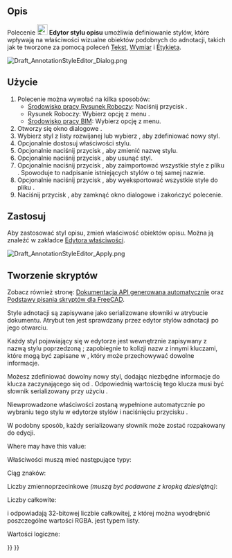<languages/>

{{Docnav/pl
|[[Draft_Label/pl|Etykieta]]
|[[Draft_Move/pl|Przesuń]]
|[[Draft_Workbench/pl|środowisko pracy Rysunek Roboczy]]
|IconL=Draft_Label.svg 
|IconR=Draft_Move.svg 
|IconC=Workbench_Draft.svg
}}

{{GuiCommand/pl
|Name=Draft AnnotationStyleEditor
|Name/pl=Rysunek Roboczy: Edytor stylu opisu
|MenuLocation=Opis → Edytor stylu opisu ...<br>Zarządzaj → Edytor stylu opisu... 
|Workbenches=[[Draft_Workbench/pl|Rysunek Roboczy]], [[BIM_Workbench|BIM]]
|SeeAlso=[[Draft_Text/pl|Tekst]], [[Draft_Label/pl|Etykieta]], [[Draft_Dimension/pl|Wymiar]]
|Version=0.19
}}

<span id="Description"></span>
==Opis==

Polecenie [[Image:Draft_AnnotationStyleEditor.svg|24px]] '''Edytor stylu opisu''' umożliwia definiowanie stylów, które wpływają na właściwości wizualne obiektów podobnych do adnotacji, takich jak te tworzone za pomocą poleceń [[Draft_Text/pl|Tekst]], [[Draft_Dimension/pl|Wymiar]] i [[Draft_Label/pl|Etykieta]].

[[File:Draft_AnnotationStyleEditor_Dialog.png]]
{{Caption|Okno dialogowe Edytor stylu opisu (układ wersji 1.1)}}

<span id="Usage"></span>
==Użycie==

# Polecenie można wywołać na kilka sposobów:
#* [[Draft_Workbench/pl|Środowisko pracy Rysunek Roboczy]]: Naciśnij przycisk {{Button|[[Image:Draft_AnnotationStyleEditor.svg|16px]] '''Edytor stylu opisu'''}}.
#* Rysunek Roboczy: Wybierz opcję z menu {{MenuCommand|Opisy → [[Image:Draft_AnnotationStyleEditor.svg|16px]] Edytor stylu opisu ...}}.
#* [[BIM_Workbench/pl|Środowisko pracy BIM]]: Wybierz opcję {{MenuCommand|Zarządzaj → [[Image:Draft_AnnotationStyleEditor.svg|16px]] Edytor stylu opisu...}} z menu.
# Otworzy się okno dialogowe {{MenuCommand|Edytor stylów opisów}}.
# Wybierz styl z listy rozwijanej {{MenuCommand|Nazwa stylu}} lub wybierz {{Value|Dodaj nowy ...}}, aby zdefiniować nowy styl.
# Opcjonalnie dostosuj właściwości stylu.
# Opcjonalnie naciśnij przycisk {{Button|[[File:Accessories-text-editor.svg|16px]] Zmień nazwę}}, aby zmienić nazwę stylu.
# Opcjonalnie naciśnij przycisk {{Button|[[File:Edit_Cancel.svg|16px]] Usuń}}, aby usunąć styl.
# Opcjonalnie naciśnij przycisk {{Button|[[File:Std_Import.svg|16px]]}}, aby zaimportować wszystkie style z pliku {{FileName|.json}}. Spowoduje to nadpisanie istniejących stylów o tej samej nazwie.
# Opcjonalnie naciśnij przycisk {{Button|[[File:Std_Export.svg|16px]]}}, aby wyeksportować wszystkie style do pliku {{FileName|.json}}.
# Naciśnij przycisk {{Button|OK}}, aby zamknąć okno dialogowe i zakończyć polecenie.

<span id="Apply"></span>
== Zastosuj ==

Aby zastosować styl opisu, zmień właściwość {{PropertyView|Annotation Style}} obiektów opisu. Można ją znaleźć w zakładce {{MenuCommand|Widok}} [[Property_editor/pl|Edytora właściwości]].

[[File:Draft_AnnotationStyleEditor_Apply.png]]
{{Caption|Wybieranie stylu opisu}}

<span id="Scripting"></span>
==Tworzenie skryptów==

Zobacz również stronę: [https://freecad.github.io/SourceDoc/ Dokumentacja API generowana automatycznie] oraz [[FreeCAD_Scripting_Basics/pl|Podstawy pisania skryptów dla FreeCAD]].

Style adnotacji są zapisywane jako serializowane słowniki w atrybucie {{incode|Meta}} dokumentu. Atrybut ten jest sprawdzany przez edytor stylów adnotacji po jego otwarciu.

Każdy styl pojawiający się w edytorze jest wewnętrznie zapisywany z nazwą stylu poprzedzoną {{incode|Draft_Style_}}; zapobiegnie to kolizji nazw z innymi kluczami, które mogą być zapisane w {{incode|Meta}}, który może przechowywać dowolne informacje.

Możesz zdefiniować dowolny nowy styl, dodając niezbędne informacje do klucza zaczynającego się od {{incode|Draft_Style_}}. Odpowiednią wartością tego klucza musi być słownik serializowany przy użyciu {{incode|json}}.

{{Code|code=
import json

meta = App.ActiveDocument.Meta
props = {"ArrowSizeStart": 7.0, "ArrowSizeEnd": 7.0, "LineWidth": 6}
meta["Draft_Style_Thick lines"] = json.dumps(props)
App.ActiveDocument.Meta = meta
}}

Niewprowadzone właściwości zostaną wypełnione automatycznie po wybraniu tego stylu w edytorze stylów i naciśnięciu przycisku {{Button|OK}}.

W podobny sposób, każdy serializowany słownik może zostać rozpakowany do edycji.

{{Code|code=
import json

meta = App.ActiveDocument.Meta
props = json.loads(meta["Draft_Style_Text red"])
}}

Where {{Incode|props}} may have this value:

{{Code|code=
{"ArrowSizeStart": 2.0, "ArrowSizeEnd": 2.0, "ArrowTypeStart": 0, "ArrowTypeEnd": 0, "Decimals": 2, "DimOvershoot": 4.0, "ExtLines": 0.0, "ExtOvershoot": 4.0, "FontName": "DejaVu Sans", "FontSize": 10.0, "LineColor": 255, "LineSpacing": 1.0, "LineWidth": 2, "ScaleMultiplier": 1.0, "ShowLine": True, "ShowUnit": False, "TextColor": 4278190335, "TextSpacing": 3.0, "UnitOverride": ""}
}}

Właściwości muszą mieć następujące typy:

Ciąg znaków:

{{Code|code=
props = {
    "FontName": "DejaVu Sans",
    "UnitOverride": ""
}
}}

Liczby zmiennoprzecinkowe ''(muszą być podawane z kropką dziesiętną)'':

{{Code|code=
props = {
    "ArrowSizeStart": 2.0,
    "ArrowSizeEnd": 2.0,
    "DimOvershoot": 4.0,
    "ExtLines": 0.0,
    "ExtOvershoot": 4.0
    "FontSize": 10.0,
    "LineSpacing": 1.0,
    "ScaleMultiplier": 1.0,
    "TextSpacing": 3.0
}
}}

Liczby całkowite:

{{Code|code=
props = {
    "ArrowTypeStart": 0,
    "ArrowTypeEnd": 0,
    "Decimals": 2,
    "LineColor": 255,
    "LineWidth": 2,
    "TextColor": 4278190335
}
}}

<div class="mw-translate-fuzzy">
{{Incode|KolorTekstu}} i {{Incode|KolorLinii}} odpowiadają 32-bitowej liczbie całkowitej, z której można wyodrębnić poszczególne wartości RGBA. {{Incode|TypStrzałki}} jest typem listy.
</div>

Wartości logiczne:

{{Code|code=
props = {
    "ShowLine": True,
    "ShowUnit": False
}
}}


{{Docnav/pl
|[[Draft_Label/pl|Etykieta]]
|[[Draft_Move/pl|Przesuń]]
|[[Draft_Workbench/pl|środowisko pracy Rysunek Roboczy]]
|IconL=Draft_Label.svg 
|IconR=Draft_Move.svg 
|IconC=Workbench_Draft.svg
}}

{{Draft Tools navi{{#translation:}}}}
{{Userdocnavi{{#translation:}}}}